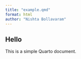 ```yaml
---
title: "example.qmd"
format: html
author: "Nishta Bollavaram"
---
```


## Hello

This is a simple Quarto document.
